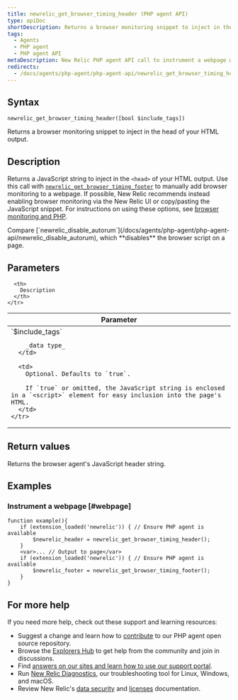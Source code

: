 ```yaml
---
title: newrelic_get_browser_timing_header (PHP agent API)
type: apiDoc
shortDescription: Returns a browser monitoring snippet to inject in the head of your HTML output.
tags:
  - Agents
  - PHP agent
  - PHP agent API
metaDescription: New Relic PHP agent API call to instrument a webpage with New Relic. Pair with newrelic_get_browser_timing_footer.
redirects:
  - /docs/agents/php-agent/php-agent-api/newrelic_get_browser_timing_header
---
```


## Syntax

```
newrelic_get_browser_timing_header([bool $include_tags])
```

Returns a browser monitoring snippet to inject in the head of your HTML output.

## Description

Returns a JavaScript string to inject in the `<head>` of your HTML output. Use this call with [`newrelic_get_browser_timing_footer`](/docs/agents/php-agent/php-agent-api/newrelic_get_browser_timing_footer) to manually add browser monitoring to a webpage. If possible, New Relic recommends instead enabling browser monitoring via the New Relic UI or copy/pasting the JavaScript snippet. For instructions on using these options, see [browser monitoring and PHP](/docs/agents/php-agent/features/page-load-timing-php).

<Callout variant="tip">
  Compare [`newrelic_disable_autorum`](/docs/agents/php-agent/php-agent-api/newrelic_disable_autorum), which **disables** the browser script on a page.
</Callout>

## Parameters

<table>
  <thead>
    <tr>
      <th width="25%">
        Parameter
      </th>

      <th>
        Description
      </th>
    </tr>
  </thead>

  <tbody>
    <tr>
      <td>
        `$include_tags`

        _data type_
      </td>

      <td>
        Optional. Defaults to `true`.

        If `true` or omitted, the JavaScript string is enclosed in a `<script>` element for easy inclusion into the page's HTML.
      </td>
    </tr>
  </tbody>
</table>

## Return values

Returns the browser agent's JavaScript header string.

## Examples

### Instrument a webpage [#webpage]

```
function example(){
    if (extension_loaded('newrelic')) { // Ensure PHP agent is available
        $newrelic_header = newrelic_get_browser_timing_header();
    }
    <var>... // Output to page</var>
    if (extension_loaded('newrelic')) { // Ensure PHP agent is available
        $newrelic_footer = newrelic_get_browser_timing_footer();
    }
}
```

## For more help

If you need more help, check out these support and learning resources:

* Suggest a change and learn how to [contribute](https://github.com/newrelic/newrelic-php-agent/issues) to our PHP agent open source repository.
* Browse the [Explorers Hub](https://discuss.newrelic.com/) to get help from the community and join in discussions.
* Find [answers on our sites and learn how to use our support portal](https://docs.newrelic.com/docs/using-new-relic/welcome-new-relic/get-started/find-help-use-support-portal/).
* Run [New Relic Diagnostics](https://docs.newrelic.com/docs/using-new-relic/cross-product-functions/troubleshooting/new-relic-diagnostics/), our troubleshooting tool for Linux, Windows, and macOS.
* Review New Relic's [data security](https://docs.newrelic.com/docs/security/) and [licenses](https://docs.newrelic.com/docs/licenses/) documentation.
